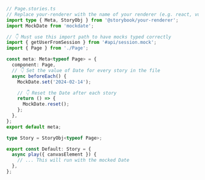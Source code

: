 ```ts
// Page.stories.ts
// Replace your-renderer with the name of your renderer (e.g. react, vue3)
import type { Meta, StoryObj } from '@storybook/your-renderer';
import MockDate from 'mockdate';

// 👇 Must use this import path to have mocks typed correctly
import { getUserFromSession } from '#api/session.mock';
import { Page } from './Page';

const meta: Meta<typeof Page> = {
  component: Page,
  // 👇 Set the value of Date for every story in the file
  async beforeEach() {
    MockDate.set('2024-02-14');

    // 👇 Reset the Date after each story
    return () => {
      MockDate.reset();
    };
  },
};
export default meta;

type Story = StoryObj<typeof Page>;

export const Default: Story = {
  async play({ canvasElement }) {
    // ... This will run with the mocked Date
  },
};
```
